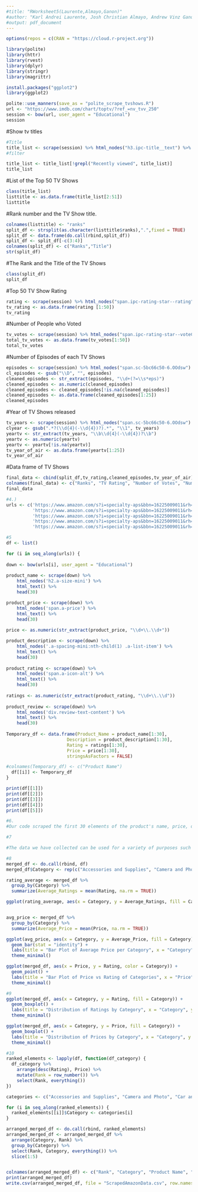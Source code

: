 ```yaml
---
#title: "RWorksheet5(Laurente,Almayo,Ganon)"
#author: "Karl Andrei Laurente, Josh Christian Almayo, Andrew Vinz Ganon
#output: pdf_document
---
```


```r
options(repos = c(CRAN = "https://cloud.r-project.org"))
```


```r
library(polite)
library(httr)
library(rvest)
library(dplyr)
library(stringr)
library(magrittr)

install.packages("ggplot2")
library(ggplot2)
```

```r
polite::use_manners(save_as = "polite_scrape_tvshows.R")
url <- "https://www.imdb.com/chart/toptv/?ref_=nv_tvv_250" 
session <- bow(url, user_agent = "Educational")
session
```

#Show tv titles
```r
#Title
title_list <- scrape(session) %>% html_nodes("h3.ipc-title__text") %>% html_text(trim = TRUE)
#filter 
```

```r
title_list <- title_list[!grepl("Recently viewed", title_list)]
title_list
```

#List of the Top 50 TV Shows
```r
class(title_list)
listtitle <- as.data.frame(title_list[2:51])
listtitle
```

#Rank number and the TV Show title.
```r
colnames(listtitle) <- "ranks"
split_df <- strsplit(as.character(listtitle$ranks),".",fixed = TRUE)
split_df <- data.frame(do.call(rbind,split_df))
split_df <- split_df[-c(3:4)] 
colnames(split_df) <- c("Ranks","Title") 
str(split_df)
```

#The Rank and the Title of the TV Shows
```r
class(split_df)
split_df
```

#Top 50 TV Show Rating
```r
rating <- scrape(session) %>% html_nodes("span.ipc-rating-star--rating") %>% html_text
tv_rating <- as.data.frame(rating [1:50])
tv_rating
```
#Number of People who Voted
```r
tv_votes <- scrape(session) %>% html_nodes("span.ipc-rating-star--voteCount") %>% html_text
total_tv_votes <- as.data.frame(tv_votes[1:50])
total_tv_votes
```
#Number of Episodes of each TV Shows
```r
episodes <- scrape(session) %>% html_nodes("span.sc-5bc66c50-6.OOdsw") %>% html_text
cl_episodes <- gsub("\\D", "", episodes)
cleaned_episodes <- str_extract(episodes, "\\d+(?=\\s*eps)")
cleaned_episodes <- as.numeric(cleaned_episodes)
cleaned_episodes <- cleaned_episodes[!is.na(cleaned_episodes)]
cleaned_episodes <- as.data.frame(cleaned_episodes[1:25])
cleaned_episodes
```
#Year of TV Shows released
```r
tv_years <- scrape(session) %>% html_nodes("span.sc-5bc66c50-6.OOdsw") %>% html_text
clyear <- gsub(".*?(\\d{4}(-\\d{4})?).*", "\\1", tv_years)
yeartv <- str_extract(tv_years, "\\b\\d{4}(-\\d{4})?\\b")
yeartv <- as.numeric(yeartv)
yeartv <- yeartv[!is.na(yeartv)]
tv_year_of_air <- as.data.frame(yeartv[1:25])
tv_year_of_air
```

#Data frame of TV Shows
```r
final_data <- cbind(split_df,tv_rating,cleaned_episodes,tv_year_of_air)
colnames(final_data) <- c("Ranks", "TV Rating", "Number of Votes", "Number of Episodes", "Year Released")
final_data
```
```r
#4.) 
urls <- c('https://www.amazon.com/s?i=specialty-aps&bbn=16225009011&rh=n%3A%2116225009011%2Cn%3A281407&ref=nav_em__nav_desktop_sa_intl_accessories_and_supplies_0_2_5_2', 
          'https://www.amazon.com/s?i=specialty-aps&bbn=16225009011&rh=n%3A%2116225009011%2Cn%3A502394&ref=nav_em__nav_desktop_sa_intl_camera_and_photo_0_2_5_3',
          'https://www.amazon.com/s?i=specialty-aps&bbn=16225009011&rh=n%3A%2116225009011%2Cn%3A3248684011&ref=nav_em__nav_desktop_sa_intl_car_and_vehicle_electronics_0_2_5_4',
          'https://www.amazon.com/s?i=specialty-aps&bbn=16225009011&rh=n%3A%2116225009011%2Cn%3A2811119011&ref=nav_em__nav_desktop_sa_intl_cell_phones_and_accessories_0_2_5_5',
          'https://www.amazon.com/s?i=specialty-aps&bbn=16225009011&rh=n%3A%2116225009011%2Cn%3A541966&ref=nav_em__nav_desktop_sa_intl_computers_and_accessories_0_2_5_6')
```


```r
#5
df <- list()

for (i in seq_along(urls)) {
  
down <- bow(urls[i], user_agent = "Educational")
  
product_name <- scrape(down) %>%
    html_nodes('h2.a-size-mini') %>% 
    html_text() %>%
    head(30) 

product_price <- scrape(down) %>%
    html_nodes('span.a-price') %>% 
    html_text() %>%
    head(30) 
  
price <- as.numeric(str_extract(product_price, "\\d+\\.\\d+"))

product_description <- scrape(down) %>%
    html_nodes('.a-spacing-mini:nth-child(1) .a-list-item') %>% 
    html_text() %>%
    head(30) 
  
product_rating <- scrape(down) %>%
    html_nodes('span.a-icon-alt') %>% 
    html_text() %>%
    head(30)  
  
ratings <- as.numeric(str_extract(product_rating, "\\d+\\.\\d"))
  
product_review <- scrape(down) %>%
    html_nodes('div.review-text-content') %>% 
    html_text() %>%
    head(30)  
  
Temporary_df <- data.frame(Product_Name = product_name[1:30],
                       Description = product_description[1:30],
                       Rating = ratings[1:30],
                       Price = price[1:30],
                       stringsAsFactors = FALSE)

#colnames(Temporary_df) <- c("Product Name")
  df[[i]] <- Temporary_df
}

print(df[[1]])
print(df[[2]])
print(df[[3]])
print(df[[4]])
print(df[[5]])
```

```r
#6. 
#Our code scraped the first 30 elements of the product's name, price, description, ratings and reviews. There are a total of 5 categories and each containing 30 products so the product equal all in all 150 products. 
```

```r
#7

#The data we have collected can be used for a variety of purposes such as determining the top 30 products that appears when selecting a certain category. We can also determine the product's name, price, ratings, description, and reviews which can totally save a shopper's time by scrolling through each one. 
```

```r
#8
merged_df <- do.call(rbind, df)
merged_df$Category <- rep(c("Accessories and Supplies", "Camera and Photo", "Car and Vehicle Electronics", "Cell Phones and Accessories", "Computers and Accessories"), each = 30)

rating_average <- merged_df %>%
  group_by(Category) %>%
  summarize(Average_Ratings = mean(Rating, na.rm = TRUE))

ggplot(rating_average, aes(x = Category, y = Average_Ratings, fill = Category)) + geom_bar(stat = "identity") + labs(title = "Bar Plot of Average Rating per Category", x = "Category", y = "Average Rating") + theme_minimal() 


avg_price <- merged_df %>%
  group_by(Category) %>%
  summarize(Average_Price = mean(Price, na.rm = TRUE))

ggplot(avg_price, aes(x = Category, y = Average_Price, fill = Category)) +
  geom_bar(stat = "identity") +
  labs(title = "Bar Plot of Average Price per Category", x = "Category", y = "Average Price") +
  theme_minimal()

ggplot(merged_df, aes(x = Price, y = Rating, color = Category)) +
  geom_point() +
  labs(title = "Bar Plot of Price vs Rating of Categories", x = "Price", y = "Rating") +
  theme_minimal()
```

```r
#9
ggplot(merged_df, aes(x = Category, y = Rating, fill = Category)) +
  geom_boxplot() +
  labs(title = "Distribution of Ratings by Category", x = "Category", y = "Rating") +
  theme_minimal()

ggplot(merged_df, aes(x = Category, y = Price, fill = Category)) +
  geom_boxplot() +
  labs(title = "Distribution of Prices by Category", x = "Category", y = "Price") +
  theme_minimal()
```

```r
#10
ranked_elements <- lapply(df, function(df_category) {
  df_category %>%
    arrange(desc(Rating), Price) %>%
    mutate(Rank = row_number()) %>%
    select(Rank, everything()) 
})

categories <- c("Accessories and Supplies", "Camera and Photo", "Car and Vehicle Electronics", "Cell Phones and Accessories", "Computers and Accessories")

for (i in seq_along(ranked_elements)) {
  ranked_elements[[i]]$Category <- categories[i]
}

arranged_merged_df <- do.call(rbind, ranked_elements)
arranged_merged_df <- arranged_merged_df %>% 
  arrange(Category, Rank) %>% 
  group_by(Category) %>% 
  select(Rank, Category, everything()) %>%
  slice(1:5) 


colnames(arranged_merged_df) <- c("Rank", "Category", "Product Name", "Product Description", "Rating", "Price")
print(arranged_merged_df)
write.csv(arranged_merged_df, file = "ScrapedAmazonData.csv", row.names = FALSE)
```


